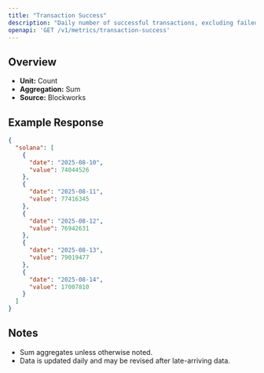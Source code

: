 ```yaml
---
title: "Transaction Success"
description: "Daily number of successful transactions, excluding failed transactions."
openapi: 'GET /v1/metrics/transaction-success'
---
```


## Overview

- **Unit:** Count
- **Aggregation:** Sum
- **Source:** Blockworks

## Example Response

```json
{
  "solana": [
    {
      "date": "2025-08-10",
      "value": 74044526
    },
    {
      "date": "2025-08-11",
      "value": 77416345
    },
    {
      "date": "2025-08-12",
      "value": 76942631
    },
    {
      "date": "2025-08-13",
      "value": 79019477
    },
    {
      "date": "2025-08-14",
      "value": 17007810
    }
  ]
}
```

## Notes
- Sum aggregates unless otherwise noted.
- Data is updated daily and may be revised after late-arriving data.
